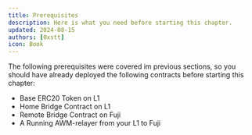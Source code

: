 ```yaml
---
title: Prerequisites
description: Here is what you need before starting this chapter.
updated: 2024-08-15
authors: [0xstt]
icon: Book
---
```


The following prerequisites were covered im previous sections, so you should have already deployed the following contracts before starting this chapter:

- Base ERC20 Token on L1
- Home Bridge Contract on L1
- Remote Bridge Contract on Fuji
- A Running AWM-relayer from your L1 to Fuji
